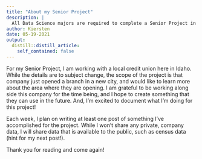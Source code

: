 ```yaml
---
title: "About my Senior Project"
description: |
  All Data Science majors are required to complete a Senior Project in order to graduate.
author: Kiersten
date: 05-19-2021
output:
  distill::distill_article:
    self_contained: false
---
```


For my Senior Project, I am working with a local credit union here in Idaho. While the details are to subject change, the scope of the project is that company just opened a branch in a new city, and would like to learn more about the area where they are opening. I am grateful to be working along side this company for the time being, and I hope to create something that they can use in the future. And, I'm excited to document what I'm doing for this project!

Each week, I plan on writing at least one post of something I've accomplished for the project. While I won't share any private, company data, I will share data that is available to the public, such as census data (hint for my next post!).

Thank you for reading and come again!